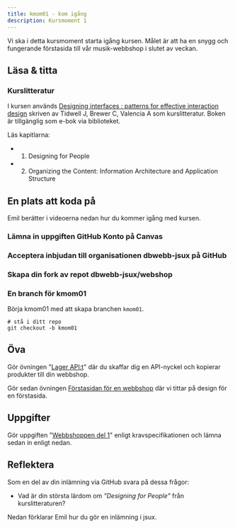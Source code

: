 ```yaml
---
title: kmom01 - kom igång
description: Kursmoment 1
---
```



Vi ska i detta kursmoment starta igång kursen. Målet är att ha en snygg och fungerande förstasida till vår musik-webbshop i slutet av veckan.

## Läsa & titta

### Kurslitteratur

I kursen används [Designing interfaces : patterns for effective interaction design](https://go.exlibris.link/zrLb9rwc) skriven av Tidwell J, Brewer C, Valencia A som kurslitteratur. Boken är tillgänglig som e-bok via biblioteket.

Läs kapitlarna:

* 1. Designing for People
* 2. Organizing the Content: Information Architecture and Application Structure



## En plats att koda på

Emil berätter i videoerna nedan hur du kommer igång med kursen.



### Lämna in uppgiften GitHub Konto på Canvas

<YouTube posterQuality="max" id="3gNqV756YBQ" />



### Acceptera inbjudan till organisationen dbwebb-jsux på GitHub

<YouTube posterQuality="max" id="Ouv-V2BjmAs" />



### Skapa din fork av repot dbwebb-jsux/webshop

<YouTube posterQuality="max" id="a3SZH1wiHYo" />



### En branch för kmom01

Börja kmom01 med att skapa branchen `kmom01`.

```shell
# stå i ditt repo
git checkout -b kmom01
```

<YouTube posterQuality="max" id="3dck6dZEMyw" />



## Öva

Gör övningen "[Lager API:t](/kunskap/lager_apit)" där du skaffar dig en API-nyckel och kopierar produkter till din webbshop.

Gör sedan övningen [Förstasidan för en webbshop](/kunskap/forstasidan_for_en_webbshop) där vi tittar på design för en förstasida.



## Uppgifter

Gör uppgiften "[Webbshoppen del 1](/uppgifter/webbshoppen_del_1)" enligt kravspecifikationen och lämna sedan in enligt nedan.



## Reflektera

Som en del av din inlämning via GitHub svara på dessa frågor:

* Vad är din största lärdom om _"Designing for People"_ från kurslitteraturen?


Nedan förklarar Emil hur du gör en inlämning i jsux.
